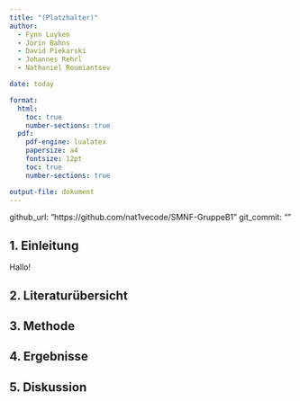 ```yaml
---
title: "(Platzhalter)"
author: 
  - Fynn Luyken
  - Jorin Bahns
  - David Piekarski
  - Johannes Rehrl
  - Nathaniel Roumiantsev

date: today

format:
  html:
    toc: true
    number-sections: true
  pdf:
    pdf-engine: lualatex
    papersize: a4
    fontsize: 12pt
    toc: true
    number-sections: true

output-file: dokument
---
```


github_url: "https://github.com/nat1vecode/SMNF-GruppeB1" git_commit: ""

## 1. Einleitung

Hallo!

## 2. Literaturübersicht

## 3. Methode

## 4. Ergebnisse

## 5. Diskussion

